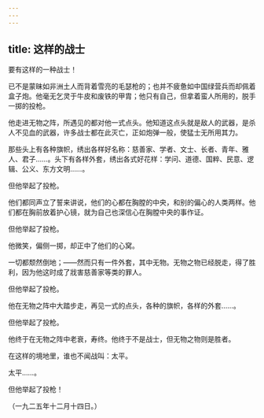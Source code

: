 ```yaml
---
---
---
```

title: 这样的战士
---



要有这样的一种战士！

已不是蒙昧如非洲土人而背着雪亮的毛瑟枪的；也并不疲惫如中国绿营兵而却佩着盒子炮。他毫无乞灵于牛皮和废铁的甲胄；他只有自己，但拿着蛮人所用的，脱手一掷的投枪。

他走进无物之阵，所遇见的都对他一式点头。他知道这点头就是敌人的武器，是杀人不见血的武器，许多战士都在此灭亡，正如炮弹一般，使猛士无所用其力。

那些头上有各种旗帜，绣出各样好名称：慈善家、学者、文士、长者、青年、雅人、君子……。头下有各样外套，绣出各式好花样：学问、道德、国粹、民意、逻辑、公义、东方文明……。

但他举起了投枪。

他们都同声立了誓来讲说，他们的心都在胸膛的中央，和别的偏心的人类两样。他们都在胸前放着护心镜，就为自己也深信心在胸膛中央的事作证。

但他举起了投枪。

他微笑，偏侧一掷，却正中了他们的心窝。

一切都颓然倒地；——然而只有一件外套，其中无物。无物之物已经脱走，得了胜利，因为他这时成了戕害慈善家等类的罪人。

但他举起了投枪。

他在无物之阵中大踏步走，再见一式的点头，各种的旗帜，各样的外套……。

但他举起了投枪。

他终于在无物之阵中老衰，寿终。他终于不是战士，但无物之物则是胜者。

在这样的境地里，谁也不闻战叫：太平。

太平……。

但他举起了投枪！

（一九二五年十二月十四日。）